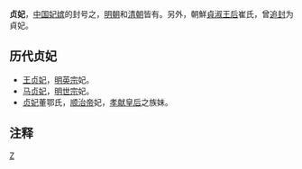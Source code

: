 '''贞妃'''，[[中国|中国]][[妃嫔|妃嫔]]的封号之，[[明朝|明朝]]和[[清朝|清朝]]皆有。另外，朝鮮[[貞淑王后|貞淑王后]]崔氏，曾[[追封|追封]]为貞妃。

== 历代贞妃 ==

*[[王贞妃|王贞妃]]，[[明英宗|明英宗]]妃。
*[[馬貞妃_(明世宗)|马贞妃]]，[[明世宗|明世宗]]妃。
*[[贞妃_(顺治帝)|贞妃]]董鄂氏，[[顺治帝|顺治帝]]妃，[[孝献皇后|孝献皇后]]之族妹。

== 注释 ==

{{Reflist|2}}

[[Category:中国妃的位号|Z]]